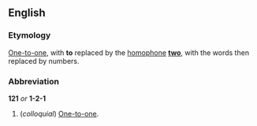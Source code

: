 ==English==
===Etymology===
[[One-to-one]], with '''to''' replaced by the [[homophone]] '''[[two]]''', with the words then replaced by numbers.

===Abbreviation===
'''121''' ''or'' '''1-2-1'''

#(''colloquial'') [[One-to-one]].